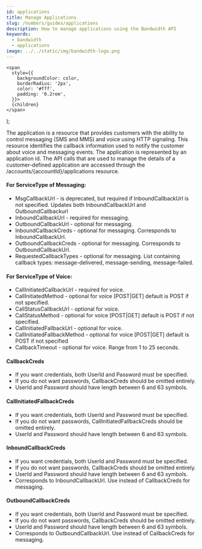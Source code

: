 ```yaml
---
id: applications
title: Manage Applications
slug: /numbers/guides/applications
description: How to manage applications using the Bandwidth API
keywords:
  - bandwidth
  - applications
image: ../../static/img/bandwidth-logo.png
---
```




    <span
      style={{
        backgroundColor: color,
        borderRadius: '2px',
        color: '#fff',
        padding: '0.2rem',
      }}>
      {children}
    </span>
  );

The application is a resource that provides customers with the ability to control messaging (SMS and MMS) and voice using HTTP signaling. This resource identifies the callback information used to notify the customer about voice and messaging events. The application is represented by an application id. The API calls that are used to manage the details of a customer-defined application are accessed through the /accounts/{accountId}/applications resource.

#### For ServiceType of Messaging:
* MsgCallbackUrl - is deprecated, but required if InboundCallbackUrl is not specified. Updates both InboundCallbackUrl and OutboundCallbackurl
* InboundCallbackUrl - required for messaging.
* OutboundCallbackUrl - optional for messaging.
* InboundCallbackCreds - optional for messaging. Corresponds to InboundCallbackUrl.
* OutboundCallbackCreds - optional for messaging. Corresponds to OutboundCallbackUrl.
* RequestedCallbackTypes - optional for messaging. List containing callback types: message-delivered, message-sending, message-failed.

#### For ServiceType of Voice:
* CallInitiatedCallbackUrl - required for voice.
* CallInitiatedMethod - optional for voice [POST|GET] default is POST if not specified.
* CallStatusCallbackUrl - optional for voice.
* CallStatusMethod - optional for voice [POST|GET] default is POST if not specified.
* CallInitiatedFallbackUrl - optional for voice.
* CallInitiatedFallbackMethod - optional for voice [POST|GET] default is POST if not specified
* CallbackTimeout - optional for voice. Range from 1 to 25 seconds.

#### CallbackCreds
* If you want credentials, both UserId and Password must be specified.
* If you do not want passwords, CallbackCreds should be omitted entirely.
* UserId and Password should have length between 6 and 63 symbols.

#### CallInitiatedFallbackCreds
* If you want credentials, both UserId and Password must be specified.
* If you do not want passwords, CallInitiatedFallbackCreds should be omitted entirely.
* UserId and Password should have length between 6 and 63 symbols.

#### InboundCallbackCreds
* If you want credentials, both UserId and Password must be specified.
* If you do not want passwords, CallbackCreds should be omitted entirely.
* UserId and Password should have length between 6 and 63 symbols.
* Corresponds to InboundCallbackUrl. Use instead of CallbackCreds for messaging.

#### OutboundCallbackCreds
* If you want credentials, both UserId and Password must be specified.
* If you do not want passwords, CallbackCreds should be omitted entirely.
* UserId and Password should have length between 6 and 63 symbols.
* Corresponds to OutboundCallbackUrl. Use instead of CallbackCreds for messaging.